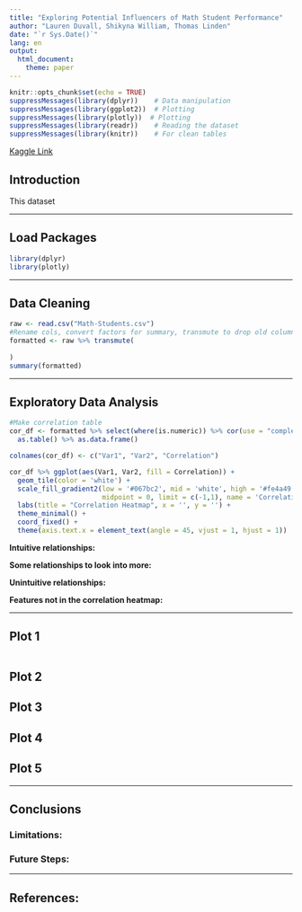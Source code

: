 ```yaml
---
title: "Exploring Potential Influencers of Math Student Performance"
author: "Lauren Duvall, Shikyna William, Thomas Linden"
date: "`r Sys.Date()`"
lang: en
output: 
  html_document:
    theme: paper
---
```


```r
knitr::opts_chunk$set(echo = TRUE)
suppressMessages(library(dplyr))    # Data manipulation
suppressMessages(library(ggplot2))  # Plotting
suppressMessages(library(plotly))  # Plotting
suppressMessages(library(readr))    # Reading the dataset
suppressMessages(library(knitr))    # For clean tables
```

[Kaggle Link](https://www.kaggle.com/datasets/adilshamim8/math-students/data)

## Introduction

This dataset

___

## Load Packages
```r
library(dplyr)
library(plotly)
```

___

## Data Cleaning
```r
raw <- read.csv("Math-Students.csv")
#Rename cols, convert factors for summary, transmute to drop old columns
formatted <- raw %>% transmute(
  
)
summary(formatted)
```

___

## Exploratory Data Analysis
```r
#Make correlation table
cor_df <- formatted %>% select(where(is.numeric)) %>% cor(use = "complete.obs") %>% 
  as.table() %>% as.data.frame()

colnames(cor_df) <- c("Var1", "Var2", "Correlation")

cor_df %>% ggplot(aes(Var1, Var2, fill = Correlation)) + 
  geom_tile(color = 'white') + 
  scale_fill_gradient2(low = '#067bc2', mid = 'white', high = '#fe4a49', 
                       midpoint = 0, limit = c(-1,1), name = 'Correlation') +
  labs(title = "Correlation Heatmap", x = '', y = '') + 
  theme_minimal() + 
  coord_fixed() + 
  theme(axis.text.x = element_text(angle = 45, vjust = 1, hjust = 1))
```

**Intuitive relationships:** 



**Some relationships to look into more:**



**Unintuitive relationships:** 



**Features not in the correlation heatmap:** 

___

## Plot 1
```r

```

## Plot 2

## Plot 3

## Plot 4

## Plot 5

___

## Conclusions

### Limitations:

### Future Steps:

___

## References:
> 